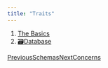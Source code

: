 ```yaml
---
title: "Traits"
---
```


1. [The Basics](/maginium/the-basics)
2. [🗃️Database](/maginium/the-basics/database)

[PreviousSchemas](/maginium/the-basics/database/schemas)[NextConcerns](/maginium/the-basics/database/concerns)
